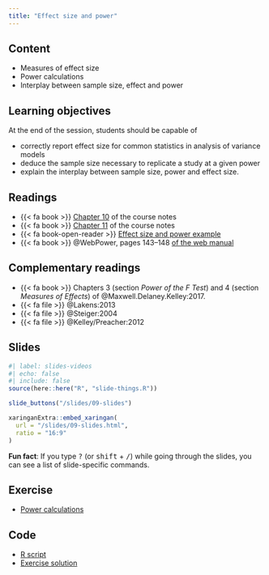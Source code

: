 ```yaml
---
title: "Effect size and power"
---
```


## Content

- Measures of effect size
- Power calculations
- Interplay between sample size, effect and power


## Learning objectives

At the end of the session, students should be capable of

- correctly report effect size for common statistics in analysis of variance models
- deduce the sample size necessary to replicate a study at a given power
- explain the interplay between sample size, power and effect size.

## Readings

- {{< fa book >}}  [Chapter 10](https://lbelzile.github.io/math80667a/power_effect.html) of the course notes
- {{< fa book >}}  [Chapter 11](https://lbelzile.github.io/math80667a/reproducibility_crisis.html) of the course notes
- {{< fa book-open-reader >}} [Effect size and power example](/example/effectsizepower.html)
- {{< fa book >}} @WebPower, pages 143--148 [of the web manual](https://webpower.psychstat.org/wiki/_media/grant/webpower_manual_book.pdf)

## Complementary readings

- {{< fa book >}} Chapters 3 (section *Power of the $F$ Test*) and 4 (section *Measures of Effects*) of @Maxwell.Delaney.Kelley:2017.
- {{< fa file >}} @Lakens:2013
- {{< fa file >}} @Steiger:2004
- {{< fa file >}} @Kelley/Preacher:2012

## Slides

```r
#| label: slides-videos
#| echo: false
#| include: false
source(here::here("R", "slide-things.R"))
```

```r
slide_buttons("/slides/09-slides")
```

```r
xaringanExtra::embed_xaringan(
  url = "/slides/09-slides.html",
  ratio = "16:9"
)
```

:::{.callout-tip}
**Fun fact**: If you type <kbd>?</kbd> (or <kbd>shift</kbd> + <kbd>/</kbd>) while going through the slides, you can see a list of slide-specific commands.
:::

## Exercise

- [Power calculations](/example/power.html)

## Code


- [R script](/content/MATH80667A-09-content.R)
- [Exercise solution](/example/power.R)


